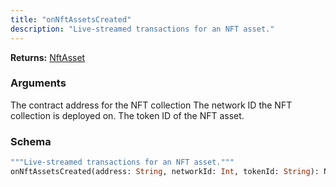 ```yaml
---
title: "onNftAssetsCreated"
description: "Live-streamed transactions for an NFT asset."
---
```


**Returns:** [NftAsset](/api-reference/types/nftasset)

### Arguments

<ResponseField name="address" type="String">
  The contract address for the NFT collection
</ResponseField>

<ResponseField name="networkId" type="Int">
  The network ID the NFT collection is deployed on.
</ResponseField>

<ResponseField name="tokenId" type="String">
  The token ID of the NFT asset.
</ResponseField>

### Schema


```graphql 
"""Live-streamed transactions for an NFT asset."""
onNftAssetsCreated(address: String, networkId: Int, tokenId: String): NftAsset
```
